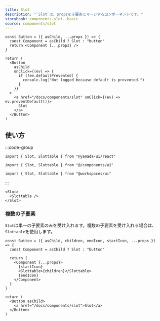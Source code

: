 ```yaml
---
title: Slot
description: "`Slot`は、propsを子要素にマージするコンポーネントです。"
storybook: components-slot--basic
source: components/slot
---
```


```tsx preview functional
const Button = ({ asChild, ...props }) => {
  const Component = asChild ? Slot : "button"
  return <Component {...props} />
}

return (
  <Button
    asChild
    onClick={(ev) => {
      if (!ev.defaultPrevented) {
        console.log("Not logged because default is prevented.")
      }
    }}
  >
    <a href="/docs/components/slot" onClick={(ev) => ev.preventDefault()}>
      Slot
    </a>
  </Button>
)
```

## 使い方

:::code-group

```tsx [package]
import { Slot, Slottable } from "@yamada-ui/react"
```

```tsx [alias]
import { Slot, Slottable } from "@/components/ui"
```

```tsx [monorepo]
import { Slot, Slottable } from "@workspaces/ui"
```

:::

```tsx
<Slot>
  <Slottable />
</Slot>
```

### 複数の子要素

`Slot`は単一の子要素のみを受け入れます。複数の子要素を受け入れる場合は、`Slottable`を使用します。

```tsx preview functional
const Button = ({ asChild, children, endIcon, startIcon, ...props }) => {
  const Component = asChild ? Slot : "button"

  return (
    <Component {...props}>
      {startIcon}
      <Slottable>{children}</Slottable>
      {endIcon}
    </Component>
  )
}

return (
  <Button asChild>
    <a href="/docs/components/slot">Slot</a>
  </Button>
)
```
